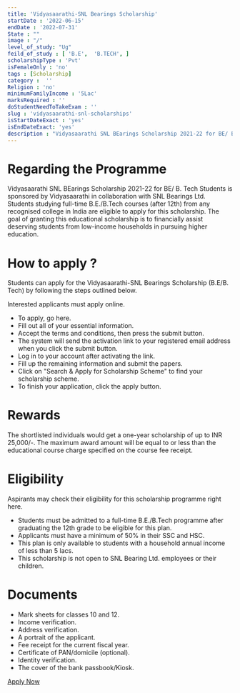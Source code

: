```yaml
---
title: 'Vidyasaarathi-SNL Bearings Scholarship'
startDate : '2022-06-15'
endDate : '2022-07-31'
State : ""
image : "/"
level_of_study: "Ug"
feild_of_study : [ 'B.E',  'B.TECH', ]
scholarshipType : 'Pvt'
isFemaleOnly : 'no'
tags : [Scholarship]
category :  ''
Religion : 'no'
minimumFamilyIncome : '5Lac'
marksRequired : ''
doStudentNeedToTakeExam : ''
slug : 'vidyasaarathi-snl-scholarships'
isStartDateExact : 'yes'
isEndDateExact: 'yes'
description : "Vidyasaarathi SNL BEarings Scholarship 2021-22 for BE/ B. Tech Students is sponsored by Vidyasaarathi in collaboration with SNL Bearings Ltd."
---
```


# Regarding the Programme
Vidyasaarathi SNL BEarings Scholarship 2021-22 for BE/ B. Tech Students is sponsored by Vidyasaarathi in collaboration with SNL Bearings Ltd.
Students studying full-time B.E./B.Tech courses (after 12th) from any recognised college in India are eligible to apply for this scholarship. 
The goal of granting this educational scholarship is to financially assist deserving students from low-income households in pursuing higher education.




# How to apply ?
Students can apply for the Vidyasaarathi-SNL Bearings Scholarship (B.E/B. Tech) by following the steps outlined below. 

Interested applicants must apply online.
 - To apply, go here.
 - Fill out all of your essential information.
 - Accept the terms and conditions, then press the submit button.
 - The system will send the activation link to your registered email address when you click the submit button.
 - Log in to your account after activating the link.
 - Fill up the remaining information and submit the papers.
 - Click on "Search & Apply for Scholarship Scheme" to find your scholarship scheme.
 - To finish your application, click the apply button.




# Rewards

The shortlisted individuals would get a one-year scholarship of up to INR 25,000/-. 
The maximum award amount will be equal to or less than the educational course charge specified on the course fee receipt.



# Eligibility
Aspirants may check their eligibility for this scholarship programme right here.

 - Students must be admitted to a full-time B.E./B.Tech programme after graduating the 12th grade to be eligible for this plan.
 - Applicants must have a minimum of 50% in their SSC and HSC.
 - This plan is only available to students with a household annual income of less than 5 lacs.
 - This scholarship is not open to SNL Bearing Ltd. employees or their children.


# Documents
 - Mark sheets for classes 10 and 12.
 - Income verification.
 - Address verification.
 - A portrait of the applicant.
 - Fee receipt for the current fiscal year.
 - Certificate of PAN/domicile (optional).
 - Identity verification.
 - The cover of the bank passbook/Kiosk.




[Apply Now](https://www.vidyasaarathi.co.in/Vidyasaarathi/registration)
